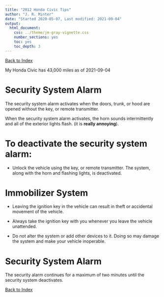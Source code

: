 ```yaml
---
title: "2012 Honda Civic Tips"
author: "J. R. Minter"
date: "Started 2020-05-07, Last modified: 2021-09-04"
output:
  html_document:
    css: ../theme/jm-gray-vignette.css
    number_sections: yes
    toc: yes
    toc_depth: 3
---
```


[Back to Index](../README.html)

My Honda Civic has 43,000 miles as of 2021-09-04

# Security System Alarm

The security system alarm activates when the doors, trunk, or hood are
opened without the key, or remote transmitter.

When the security system alarm activates, the horn sounds intermittently
and all of the exterior lights flash. (it is **really annoying**).

# To deactivate the security system alarm:

- Unlock the vehicle using the key, or remote transmitter. The system,
along with the horn and flashing lights, is deactivated.

# Immobilizer System

- Leaving the ignition key in the vehicle can result in theft or
accidental movement of the vehicle.

- Always take the ignition key with you whenever you leave the vehicle
unattended.

- Do not alter the system or add other devices to it. Doing so may damage
the system and make your vehicle inoperable.

# Security System Alarm

The security alarm continues for a maximum of two minutes until the
security system deactivates.

[Back to Index](../README.html)